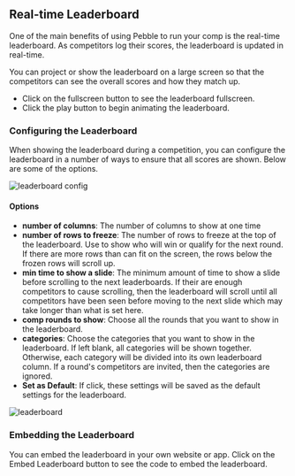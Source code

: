## Real-time Leaderboard

One of the main benefits of using Pebble to run your comp is the real-time leaderboard. As competitors log their scores, the leaderboard is updated in real-time.

You can project or show the leaderboard on a large screen so that the competitors can see the overall scores and how they match up.

- Click on the fullscreen button to see the leaderboard fullscreen.
- Click the play button to begin animating the leaderboard.

### Configuring the Leaderboard

When showing the leaderboard during a competition, you can configure the leaderboard in a number of ways to ensure that all scores are shown. Below are some of the options.

![leaderboard config](../images/comp-leaderboard-config.jpg)

#### Options

- **number of columns**: The number of columns to show at one time
- **number of rows to freeze**: The number of rows to freeze at the top of the leaderboard. Use to show who will win or qualify for the next round. If there are more rows than can fit on the screen, the rows below the frozen rows will scroll up.
- **min time to show a slide**: The minimum amount of time to show a slide before scrolling to the next leaderboards. If their are enough competitors to cause scrolling, then the leaderboard will scroll until all competitors have been seen before moving to the next slide which may take longer than what is set here.
- **comp rounds to show**: Choose all the rounds that you want to show in the leaderboard.
- **categories**: Choose the categories that you want to show in the leaderboard. If left blank, all categories will be shown together. Otherwise, each category will be divided into its own leaderboard column. If a round's competitors are invited, then the categories are ignored.
- **Set as Default**: If click, these settings will be saved as the default settings for the leaderboard.

![leaderboard](../images/leaderboard.jpg)

### Embedding the Leaderboard

You can embed the leaderboard in your own website or app. Click on the Embed Leaderboard button to see the code to embed the leaderboard.
